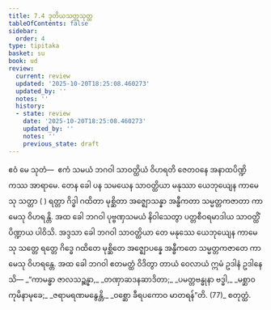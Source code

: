 ```yaml
---
title: 7.4 ဒုတိယသတ္တသုတ္တ
tableOfContents: false
sidebar:
  order: 4
type: tipitaka
basket: su
book: ud
review:
  current: review
  updated: '2025-10-20T18:25:08.460273'
  updated_by: ''
  notes: ''
  history:
  - state: review
    date: '2025-10-20T18:25:08.460273'
    updated_by: ''
    notes: ''
    previous_state: draft
---
```



<DynamicBreadcrumb />


<ReviewStatus review={frontmatter.review} showDetails={true} />

<HypothesisAnnotation frontmatter={frontmatter} />

<Division number="64" book="ud" e="ch" v="18" p="172">

<Paragraph number="618" book="ud">
ဧဝံ မေ သုတံ—  ဧကံ သမယံ ဘဂဝါ သာဝတ္ထိယံ ဝိဟရတိ ဇေတဝနေ အနာထပိဏ္ဍိကဿ အာရာမေ. တေန ခေါ ပန သမယေန သာဝတ္ထိယာ မနုဿာ ယေဘုယျေန ကာမေသု သတ္တာ ( ) ရတ္တာ ဂိဒ္ဓါ ဂထိတာ မုစ္ဆိတာ အဇ္ဈောသန္နာ အန္ဓီကတာ သမ္မတ္တကဇာတာ ကာမေသု ဝိဟရန္တိ.
</Paragraph>

<Paragraph number="619" book="ud">
အထ ခေါ ဘဂဝါ ပုဗ္ဗဏှသမယံ နိဝါသေတွာ ပတ္တစီဝရမာဒါယ သာဝတ္ထိံ ပိဏ္ဍာယ ပါဝိသိ. အဒ္ဒသာ ခေါ ဘဂဝါ သာဝတ္ထိယာ တေ မနုဿေ ယေဘုယျေန ကာမေသု သတ္တေ ရတ္တေ ဂိဒ္ဓေ ဂထိတေ မုစ္ဆိတေ အဇ္ဈောပန္နေ အန္ဓီကတေ သမ္မတ္တကဇာတေ ကာမေသု ဝိဟရန္တေ.
</Paragraph>

<Paragraph number="620" book="ud">
အထ ခေါ ဘဂဝါ ဧတမတ္ထံ ဝိဒိတွာ တာယံ ဝေလာယံ ဣမံ ဥဒါနံ ဥဒါနေသိ—
</Paragraph>

<Paragraph number="621" type="verses" book="ud">
_“ကာမန္ဓာ ဇာလသဉ္ဆန္နာ,_  
_တဏှာဆဒနဆာဒိတာ;_  
_ပမတ္တဗန္ဓုနာ ဗဒ္ဓါ,_  
_မစ္ဆာဝ ကုမိနာမုခေ;_  
_ဇရာမရဏမနွေန္တိ,_  
_ဝစ္ဆော ခီရပကောဝ မာတရန်”တိ. (77)_  


</Paragraph>
</Division>

<Paragraph number="622" type="center" book="ud">
စတုတ္ထံ.
</Paragraph>